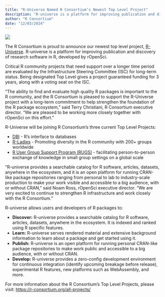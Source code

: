 ```yaml
---
title: "R-Universe Named R Consortium’s Newest Top Level Project"
description: "R-universe is a platform for improving publication and discovery of research software in R, developed by rOpenSci."
author: "R Consortium"
date: "12/03/2024"
---
```


[![](r-universe-search.png)](https://r-universe.dev/search)

The R Consortium is proud to announce our newest top level project, [R-Universe](https://r-universe.dev/search). R-universe is a platform for improving publication and discovery of research software in R, developed by rOpenSci.

Critical R community projects that need support over a longer time period are evaluated by the Infrastructure Steering Committee (ISC) for long-term status. Being designated Top Level gives a project guaranteed funding for 3 years, along with a voting seat on the ISC. 

“The ability to find and evaluate high quality R packages is important to the R community, and the R Consortium is pleased to support the R-Universe project with a long-term commitment to help strengthen the foundation of the R package ecosystem,” said Terry Christiani, R Consortium executive director. “We are pleased to be working more closely together with rOpenSci on this effort.”

R-Universe will be joining R Consortium’s three current Top Level Projects:

* [DBI](https://r-dbi.org/) - R’s interface to databases
* [R-Ladies](https://rladies.org/) - Promoting diversity in the R community with 200+ groups worldwide
* [R User Group Support Program (RUGS)](https://r-consortium.org/all-projects/rugsprogram.html) - facilitating person-to-person exchange of knowledge in small group settings on a global scale

“R-universe provides a searchable catalog for R software, articles, datasets, anywhere in the ecosystem, and it is an open platform for running CRAN-like package repositories ranging from personal to lab to industry-scale production to make your work visible and accessible to a big audience, with or without CRAN,” said Noam Ross, rOpenSci executive director. “We are very excited to continue to strengthen R infrastructure and work closely with the R Consortium.”

R-universe allows users and developers of R packages to:

* **Discover:** R-universe provides a searchable catalog for R software, articles, datasets, anywhere in the ecosystem. It is indexed and ranked using R specific features.
* **Learn:** R-universe serves rendered material and extensive background information to learn about a package and get started using it.
* **Publish:** R-universe is an open platform for running personal CRAN-like package repositories to make work public and accessible to a big audience, with or without CRAN.
* **Develop:** R-universe provides a zero-config development environment for continuous integration (identify upcoming breakage before release), experimental R features, new platforms such as WebAssembly, and more.

For more information about the R Consortium’s Top Level Projects, please visit: [https://r-consortium.org/all-projects/](https://r-consortium.org/all-projects/)
